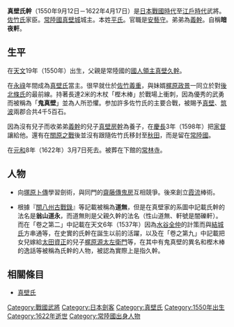 {{japanese|japanese=真壁 氏幹|kana=まかべ うじもと|romaji=Makabe Ujimoto}}
'''真壁氏幹'''（1550年9月12日－1622年4月17日）是[[日本戰國時代|日本戰國時代]]至[[江戶時代|江戶時代]]武將。[[佐竹氏|佐竹氏]]家臣。[[常陸國|常陸國]][[真壁城|真壁城]]城主。本姓[[平氏|平氏]]。官職是[[安藝守|安藝守]]。弟弟為[[真壁義幹|義幹]]。自稱'''暗夜軒'''。

== 生平 ==
在[[天文_(後奈良天皇)|天文]]19年（1550年）出生，父親是常陸國的[[國人領主|國人領主]][[真壁久幹|真壁久幹]]。

在[[永祿|永祿]]年間成為[[真壁氏|真壁氏]]當主。很早就仕於[[佐竹義重|佐竹義重]]，與妹婿[[梶原政景|梶原政景]]一同立於對[[後北條氏|後北條氏]]的最前線。持著長達2米的木杖「樫木棒」於戰場上衝刺，因為優秀的武勇而被稱為「'''鬼真壁'''」並為人所恐懼。参加許多佐竹氏的主要合戰，被賜予[[真壁郡|真壁]]、[[筑波郡|筑波]]兩郡合共4千5百石。

因為沒有兒子而收弟弟[[真壁義幹|義幹]]的兒子[[真壁房幹|真壁房幹]]為養子，在[[慶長|慶長]]3年（1598年）把[[家督|家督]]讓給他。還有在[[關原之戰|關原之戰]]後並沒有跟隨佐竹氏移封至[[秋田县|秋田]]，而是留在[[常陸國|常陸國]]。

在[[元和_(日本)|元和]]8年（1622年）3月7日死去。被葬在下館的[[常林寺|常林寺]]。

== 人物 ==
*向[[塚原卜傳|塚原卜傳]]學習劍術，與同門的[[齋藤傳鬼房|齋藤傳鬼房]]互相競爭。後來創立[[霞流|霞流]]棒術。

*根據『[[關八州古戰錄|關八州古戰錄]]』等記載被稱為'''道無'''，但是在真壁家的系圖中記載氏幹的法名是'''翁山道永'''，而道無則是父親久幹的法名（性山道無、軒號是闇礫軒）。而在「卷之第二」中記載在天文6年（1537年）因為[[水谷全仲|水谷全仲]]的計策而與[[結城氏|結城氏]]方串通等，在史實的氏幹在誕生以前的活躍，以及在「卷之第九」中記載把女兒嫁給[[太田資正|太田資正]]的兒子[[梶原政景|梶原源太左衛門]]等，在其中有鬼真壁的異名和樫木棒的逸話等被稱為氏幹的人物，被認為實際上是指久幹。

== 相關條目 ==
*[[真壁氏|真壁氏]]

[[Category:戰國武將|Category:戰國武將]]
[[Category:日本劍客|Category:日本劍客]]
[[Category:真壁氏|Category:真壁氏]]
[[Category:1550年出生|Category:1550年出生]]
[[Category:1622年逝世|Category:1622年逝世]]
[[Category:常陸國出身人物|Category:常陸國出身人物]]